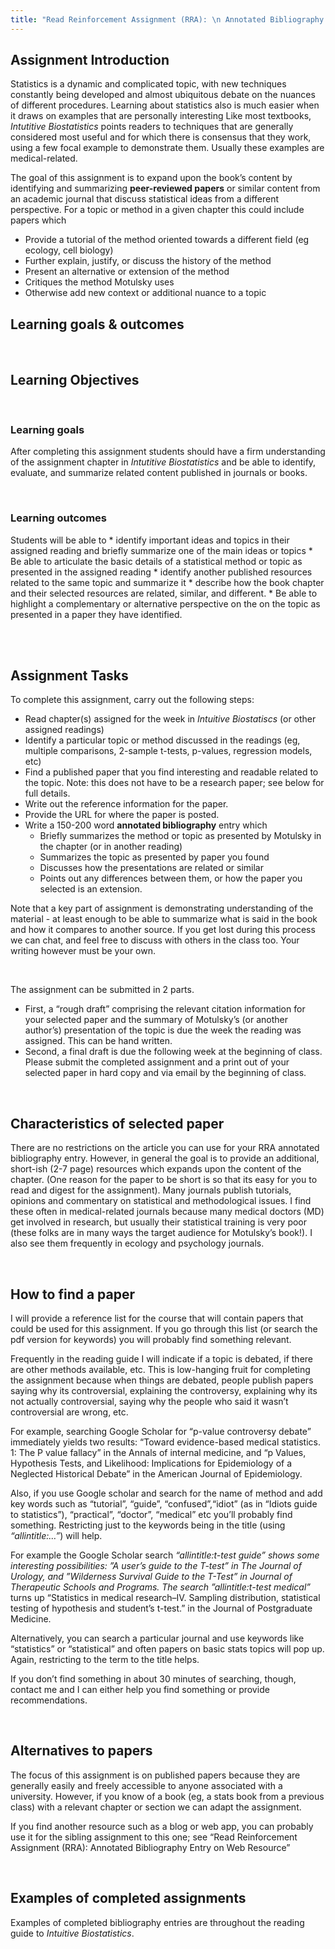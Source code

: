 ```yaml
---
title: "Read Reinforcement Assignment (RRA): \n Annotated Bibliography Entry on Journal Paper"
---
```


## Assignment Introduction

Statistics is a dynamic and complicated topic, with new techniques constantly being developed and almost ubiquitous debate on the nuances of different procedures.  Learning about statistics also is much easier when it draws on examples that are personally interesting  Like most textbooks, *Intutitive Biostatistics* points readers to techniques that are generally considered most useful and for which there is consensus that they work, using a few focal example to demonstrate them.  Usually these examples are medical-related.

The goal of this assignment is to expand upon the book's content by identifying and summarizing **peer-reviewed papers** or similar content from an academic journal that discuss statistical ideas from a different perspective.  For a topic or method in a given chapter this could include papers which

* Provide a tutorial of the method oriented towards a different field (eg ecology, cell biology)
* Further explain, justify, or discuss the history of the method 
* Present an alternative or extension of the method
* Critiques the method Motulsky uses
* Otherwise add new context or additional nuance to a topic

## Learning goals & outcomes

<br>

## Learning Objectives

<br>

### Learning goals

After completing this assignment students should have a firm understanding of the assignment chapter in *Intutitive Biostatistics*  and be able to identify, evaluate, and summarize related content published in journals or books.

<br>

### Learning outcomes

Students will be able to 
* identify  important ideas and topics in their assigned reading and briefly summarize one of the main ideas or topics
* Be able to articulate the basic details of a statistical method or topic as presented in the assigned reading
* identify another published resources related to the same topic and summarize it
* describe how the book chapter and their selected resources are related, similar, and different.
* Be able to highlight a complementary or alternative perspective on the on the topic as presented in a paper they have identified.

<br><br>

## Assignment Tasks

To complete this assignment, carry out the following steps:

* Read chapter(s) assigned for the week in *Intuitive Biostatiscs* (or other assigned readings)
* Identify a particular topic or method discussed in the readings (eg, multiple comparisons,  2-sample t-tests, p-values, regression models, etc)
* Find a published paper that you find interesting and readable related to the topic.  Note: this does not have to be a research paper; see below for full details.
* Write out the reference information for the paper.
* Provide the URL for where the paper is posted.
* Write a 150-200 word **annotated bibliography** entry which
  + Briefly summarizes the method or topic as presented by Motulsky in the chapter (or in another reading)
  + Summarizes the topic as presented by paper you found
  + Discusses how the presentations are related or similar
  + Points out any differences between them, or how the paper you selected is an extension.

Note that a key part of assignment is demonstrating understanding of the material - at least enough to be able to summarize what is said in the book and how it compares to another source.  If you get lost during this process we can chat, and feel free to discuss with others in the class too.  Your writing however must be your own.
  
<br>

The assignment can be submitted in 2 parts. 

* First, a "rough draft" comprising the relevant citation information for your selected paper and the summary of Motulsky's (or another author's) presentation of the topic is due the week the reading was assigned.  This can be hand written.
* Second, a final draft is due the following week at the beginning of class.  Please submit the completed assignment and a print out of your selected paper in hard copy and via email by the beginning of class.

<br>

## Characteristics of selected paper

There are no restrictions on the article you can use for your RRA annotated bibliography entry.  However, in general the goal is to provide an additional, short-ish (2-7 page) resources which expands upon the content of the chapter.  (One reason for the paper to be short is so that its easy for you to read and digest for the assignment).  Many journals publish tutorials, opinions and commentary on statistical and methodological issues.  I find these often in medical-related journals because many medical doctors (MD) get involved in research, but usually their statistical training is very poor (these folks are in many ways the target audience for Motulsky's book!).  I also see them frequently in ecology and psychology journals.

<br>

## How to find a paper

I will provide a reference list for the course that will contain papers that could be used for this assignment.  If you go through this list (or search the pdf version for keywords) you will probably find something relevant.

Frequently in the reading guide I will indicate if a topic is debated, if there are other methods available, etc.  This is low-hanging fruit for completing the assignment because when things are debated, people publish papers saying why its controversial, explaining the controversy, explaining why its not actually controversial, saying why the people who said it wasn't controversial are wrong, etc.

For example, searching Google Scholar for "p-value controversy debate" immediately yields two results:
"Toward evidence-based medical statistics. 1: The P value fallacy" in the Annals of internal medicine, and "p Values, Hypothesis Tests, and Likelihood: Implications for Epidemiology of a Neglected Historical Debate" in the American Journal of Epidemiology.

Also, if you use Google scholar and search for the name of method and add key words such as "tutorial", "guide", "confused","idiot" (as in "Idiots guide to statistics"), "practical", "doctor", "medical" etc you'll probably find something.  Restricting just to the keywords being in the title (using *"allintitle:..."*) will help.

For example the Google Scholar search *"allintitle:t-test guide*" shows some interesting possibilities:
"A user's guide to the T-test" in The Journal of Urology, and "Wilderness Survival Guide to the T-Test" in Journal of Therapeutic Schools and Programs. The search *"allintitle:t-test medical"* turns up
"Statistics in medical research--IV. Sampling distribution, statistical testing of hypothesis and student's t-test." in the Journal of Postgraduate Medicine.  

Alternatively, you can search a particular journal and use keywords like "statistics" or "statistical" and often papers on basic stats topics will pop up.  Again, restricting to the term to the title helps.

If you don't find something in about 30 minutes of searching, though, contact me and I can either help you find something or provide recommendations.

<br>

## Alternatives to papers

The focus of this assignment is on published papers because they are generally easily and freely accessible to anyone associated with a university.  However, if you know of a book (eg, a stats book from a previous class) with a relevant chapter or section we can adapt the assignment.

If you find another resource such as a blog or web app, you can probably use it for the sibling assignment to this one; see "Read Reinforcement Assignment (RRA): Annotated Bibliography Entry on Web Resource"

<br>

## Examples of completed assignments

Examples of completed bibliography entries are throughout the reading guide to *Intuitive Biostatistics*.



